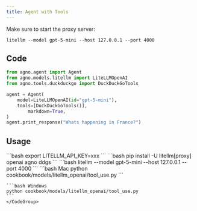 ```yaml
---
title: Agent with Tools
---
```


Make sure to start the proxy server:

```shell
litellm --model gpt-5-mini --host 127.0.0.1 --port 4000
```

## Code

```python cookbook/models/litellm_openai/tool_use.py
from agno.agent import Agent
from agno.models.litellm import LiteLLMOpenAI
from agno.tools.duckduckgo import DuckDuckGoTools

agent = Agent(
    model=LiteLLMOpenAI(id="gpt-5-mini"),
    tools=[DuckDuckGoTools()],
        markdown=True,
)
agent.print_response("Whats happening in France?")
```

## Usage

<Steps>
  <Snippet file="create-venv-step.mdx" />

  <Step title="Set your API key">
    ```bash
    export LITELLM_API_KEY=xxx
    ```
  </Step>

  <Step title="Install libraries">
    ```bash
    pip install -U litellm[proxy] openai agno ddgs
    ```
  </Step>

  <Step title="Start the proxy server">
    ```bash
    litellm --model gpt-5-mini --host 127.0.0.1 --port 4000
    ```
  </Step>

  <Step title="Run Agent">
    <CodeGroup>
    ```bash Mac
    python cookbook/models/litellm_openai/tool_use.py
    ```

    ```bash Windows
    python cookbook/models/litellm_openai/tool_use.py
    ```
    </CodeGroup>
  </Step>
</Steps>